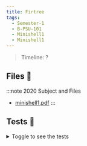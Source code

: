 ```yaml
---
title: Firtree
tags:
  - Semester-1
  - B-PSU-101
  - Minishell1
  - Minishell1
---
```

> Timeline: ?


## Files 📂

:::note 2020 Subject and Files
- [minishell1.pdf](https://github.com/Studio-17/Epitech-Subjects/raw/main/Semester-1/B-PSU-101/Minishell1/Minishell1/minishell1.pdf)
:::

## Tests 🤖
<details>
  <summary>Toggle to see the tests</summary>
  <div>
Yo
  </div>
</details>

